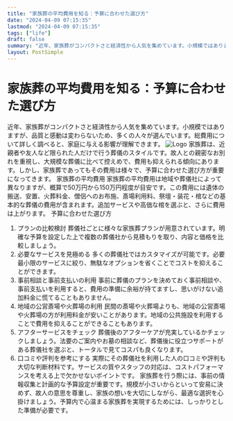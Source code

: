 ```yaml
---
title: "家族葬の平均費用を知る：予算に合わせた選び方"
date: "2024-04-09 07:15:35"
lastmod: "2024-04-09 07:15:35"
tags: ["life"]
draft: false
summary: "近年、家族葬がコンパクトさと経済性から人気を集めています。小規模ではありますが、品質と感動は変わらないため、多くの人々が選んでいます。総費用について詳しく調べると、家庭に与える影響が理解できます。"
layout: PostSimple
---
```

# 家族葬の平均費用を知る：予算に合わせた選び方
近年、家族葬がコンパクトさと経済性から人気を集めています。小規模ではありますが、品質と感動は変わらないため、多くの人々が選んでいます。総費用について詳しく調べると、家庭に与える影響が理解できます。
<img alt="Logo" class="lazyImg" data-src="https://cdn.seniorsselection.com/upload-logo/ja-funeral-new-14.webp" src="/statics/image/loading.webp"/>
家族葬は、近親者や友人など限られた人だけで行う葬儀のスタイルです。故人との親密なお別れを重視し、大規模な葬儀に比べて控えめで、費用も抑えられる傾向にあります。しかし、家族葬であってもその費用は様々で、予算に合わせた選び方が重要になってきます。
家族葬の平均費用
家族葬の平均費用は地域や葬儀社によって異なりますが、概算で50万円から150万円程度が目安です。この費用には遺体の搬送、安置、火葬料金、僧侶へのお布施、斎場利用料、祭壇・装花・棺などの基本的な葬儀の費用が含まれます。追加サービスや高価な棺を選ぶと、さらに費用は上がります。
予算に合わせた選び方
1. プランの比較検討
葬儀社ごとに様々な家族葬プランが用意されています。明確な予算を設定した上で複数の葬儀社から見積もりを取り、内容と価格を比較しましょう。
2. 必要なサービスを見極める
多くの葬儀社ではカスタマイズが可能です。必要最小限のサービスに絞り、無駄なオプションを省くことでコストを抑えることができます。
3. 事前相談と事前支払いの利用
事前に葬儀のプランを決めておく事前相談や、事前支払いを利用すると、費用の準備に余裕が持てますし、思いがけない追加料金に慌てることもありません。
4. 地域の公営斎場や火葬場の利用
民間の斎場や火葬場よりも、地域の公営斎場や火葬場の方が利用料金が安いことがあります。地域の公共施設を利用することで費用を抑えることができることもあります。
5. アフターサービスをチェック
葬儀後のアフターケアが充実しているかチェックしましょう。法要のご案内やお墓の相談など、葬儀後に役立つサポートがある葬儀社を選ぶと、トータルで見てコスパも良くなります。
6. 口コミや評判を参考にする
実際にその葬儀社を利用した人の口コミや評判も大切な判断材料です。サービスの質やスタッフの対応は、コストパフォーマンスを考える上で欠かせないポイントです。
家族葬を行う際には、事前の情報収集と計画的な予算設定が重要です。規模が小さいからといって安易に決めず、故人の意思を尊重し、家族の想いを大切にしながら、最適な選択を心掛けましょう。予算内で心温まる家族葬を実現するためには、しっかりとした準備が必要です。
        